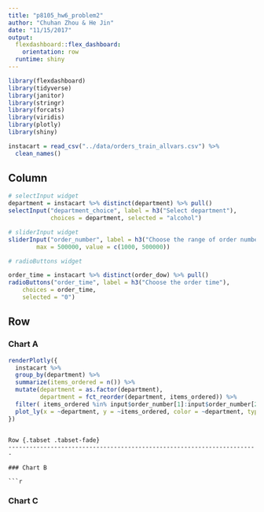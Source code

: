 ```yaml
---
title: "p8105_hw6_problem2"
author: "Chuhan Zhou & He Jin"
date: "11/15/2017"
output: 
  flexdashboard::flex_dashboard:
    orientation: row
  runtime: shiny
---
```


```r
library(flexdashboard)
library(tidyverse)
library(janitor)
library(stringr)
library(forcats)
library(viridis)
library(plotly)
library(shiny)

instacart = read_csv("../data/orders_train_allvars.csv") %>%
  clean_names() 
```

Column {.sidebar}
-----------------------------------------------------------------------

```r
# selectInput widget
department = instacart %>% distinct(department) %>% pull()
selectInput("department_choice", label = h3("Select department"),
            choices = department, selected = "alcohol")

# sliderInput widget
sliderInput("order_number", label = h3("Choose the range of order number"), min = 1000, 
        max = 500000, value = c(1000, 500000))

# radioButtons widget

order_time = instacart %>% distinct(order_dow) %>% pull()
radioButtons("order_time", label = h3("Choose the order time"),
    choices = order_time, 
    selected = "0")
```


Row
-----------------------------------------------------------------------

### Chart A

```r
renderPlotly({
  instacart %>% 
  group_by(department) %>%
  summarize(items_ordered = n()) %>%
  mutate(department = as.factor(department),
         department = fct_reorder(department, items_ordered)) %>% 
  filter( items_ordered %in% input$order_number[1]:input$order_number[2]) %>%
  plot_ly(x = ~department, y = ~items_ordered, color = ~department, type = "bar")
})
```
```

Row {.tabset .tabset-fade}
-----------------------------------------------------------------------

### Chart B

```r

```

### Chart C

```r

```

